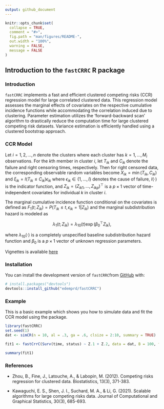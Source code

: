 ```yaml
---
output: github_document
---
```


<!-- README.md is generated from README.Rmd. Please edit that file -->

```r
knitr::opts_chunk$set(
  collapse = TRUE,
  comment = "#>",
  fig.path = "man/figures/README-",
  out.width = "100%",
  warning = FALSE, 
  message = FALSE
)
```

## Introduction to the `fastCRRC` R package


### Introduction

`fastCRRC` implements a fast and efficient clustered competing risks (CCR) regression model for large correlated clustered data. This regression model assesses the marginal effects of covariates on the respective cumulative incidence functions while accommodating the correlation induced due to clustering. Parameter estimation utilizes the 'forward-backward scan' algorithm to drastically reduce the computation time for large clustered competing risk datasets. Variance estimation is efficiently handled using a clustered bootstrap approach.


### CCR Model

Let $i=1,2,\ldots,n$ denote the clusters where each cluster has $k=1, \ldots, M_i$ observations. For the $k$th member in cluster $i$,  let $T_{ik}$ and $C_{ik}$ denote the failure and right censoring times, respectively. Then for right censored data, the corresponding observable random variables become $X_{ik}= \min(T_{ik}, C_{ik})$ and $\xi_{ik} = I(T_{ik} \leq C_{ik})\epsilon_{ik}$ where $\epsilon_{ik} \in \{1, \ldots,l\}$ denotes the cause of failure,  $I(\cdot)$ is the indicator function, and $Z_{ik} = (Z_{ik1},...,Z_{ikp})^{\top}$ is a $p \times 1$ vector of time-independent covariates for individual $k$ in cluster $i$. 

The marginal cumulative incidence function conditional on the covariates is defined as $F_1(t;Z_{ik}) = P(T_{ik} \leq t, \, \epsilon_{ik} = 1|Z_{ik})$ and the marginal subdistribution hazard is modeled as

$$\lambda_1(t; Z_{ik}) = \lambda_{10}(t) \exp(\beta^\top_{0}Z_{ik}),$$

where $\lambda_{10}(\cdot)$ is a completely unspecified baseline subdistribution hazard function and $\beta_0$ is a $p \times 1$ vector of unknown regression parameters. 


Vignettes is available [here](https://htmlpreview.github.io/?https://raw.githubusercontent.com/edemprd/fastCRRC/main/vignettes/fastCRRC.html?token=GHSAT0AAAAAACM7E7HBD4NOILJHPHU7SD6UZONE2GA)


### Installation

You can install the development version of `fastCRRC`from [GitHub](https://github.com/edemprd/fastCRRC) with:

``` r
# install.packages("devtools")
devtools::install_github("edemprd/fastCRRC")
```

### Example

This is a basic example which shows you how to simulate data and fit the CCR model using the package. 

```r
library(fastCRRC)
set.seed(1)
dat <- simCR(n = 10, al = .3, ga = .6, clsize = 2:10, summary = TRUE)

fit1 <- fastCrrC(Surv(time, status) ~ Z.1 + Z.2, data = dat, B = 100, fitter = "fastCrr")

summary(fit1)

```

### References

* Zhou, B., Fine, J., Latouche, A., & Labopin, M. (2012). Competing risks regression for clustered data. Biostatistics, 13(3), 371-383.

* Kawaguchi, E. S., Shen, J. I., Suchard, M. A., & Li, G. (2021). Scalable algorithms for large competing risks data. Journal of Computational and Graphical Statistics, 30(3), 685-693.

<!--You'll still need to render `README.Rmd` regularly, to keep `README.md` up-to-date. `devtools::build_readme()` is handy for this.-->


